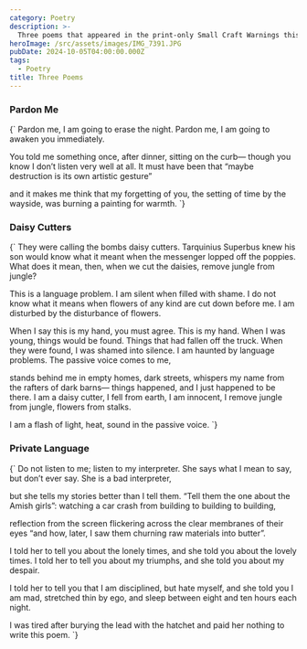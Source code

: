 ```yaml
---
category: Poetry
description: >-
  Three poems that appeared in the print-only Small Craft Warnings this spring.
heroImage: /src/assets/images/IMG_7391.JPG
pubDate: 2024-10-05T04:00:00.000Z
tags:
  - Poetry
title: Three Poems
---
```


<h3 style={{ fontWeight: 'bold', marginBottom: '2rem', fontFamily: 'Georgia, serif' }}>
	Pardon Me
</h3>

<div style={{ whiteSpace: 'pre-wrap', marginBottom: '1.5em', fontFamily: 'Georgia, serif', fontSize: '1.1rem', lineHeight: '1.6' }}>
{`
Pardon me, I am going to erase
the night. Pardon me, I am going
to awaken you immediately.

You told me something once,
after dinner, sitting on the curb—
though you know I don’t listen
very well at all. It must have been
that “maybe destruction
is its own artistic gesture”

and it makes me think
that my forgetting of you,
the setting of time by the wayside,
was burning a painting for warmth.
`}

</div>

<h3 style={{ fontWeight: 'bold', marginBottom: '2rem', fontFamily: 'Georgia, serif' }}>
	Daisy Cutters
</h3>

<div style={{ whiteSpace: 'pre-wrap', marginBottom: '1.5em', fontFamily: 'Georgia, serif', fontSize: '1.1rem', lineHeight: '1.6' }}>
{`
They were calling the bombs daisy cutters.
Tarquinius Superbus knew his son would know
what it meant when the messenger lopped off
the poppies. What does it mean, then, when
we cut the daisies, remove jungle from jungle?

This is a language problem. I am silent when filled
with shame. I do not know what it means
when flowers of any kind are cut down before me.
I am disturbed by the disturbance of flowers.

When I say this is my hand, you must agree. This is
my hand. When I was young, things would be found.
Things that had fallen off the truck. When they were
found, I was shamed into silence. I am haunted by
language problems. The passive voice comes to me,

stands behind me in empty homes, dark streets,
whispers my name from the rafters of dark barns—
things happened, and I just happened to be there.
I am a daisy cutter, I fell from earth, I am innocent,
I remove jungle from jungle, flowers from stalks.

I am a flash of light, heat, sound in the passive voice.
`}

</div>

<h3 style={{ fontWeight: 'bold', marginBottom: '2rem', fontFamily: 'Georgia, serif' }}>
	Private Language
</h3>

<div style={{ whiteSpace: 'pre-wrap', marginBottom: '1.5em', fontFamily: 'Georgia, serif', fontSize: '1.1rem', lineHeight: '1.6' }}>
{`
Do not listen to me; listen
to my interpreter. She says
what I mean to say, but don’t
ever say. She is a bad interpreter,

but she tells my stories better than
I tell them. “Tell them the one about
the Amish girls”: watching a car crash
from building to building to building,

reflection from the screen flickering
across the clear membranes of their eyes
“and how, later, I saw them churning
raw materials into butter”.

I told her to tell you about the lonely times,
and she told you about the lovely times.
I told her to tell you about my triumphs,
and she told you about my despair.

I told her to tell you that I am disciplined,
but hate myself, and she told you I am mad,
stretched thin by ego, and sleep between
eight and ten hours each night.

I was tired after burying the lead with the hatchet
and paid her nothing to write this poem.
`}

</div>
